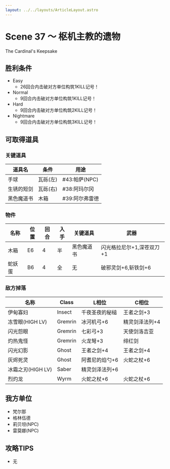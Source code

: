 ```yaml
---
layout: ../../layouts/ArticleLayout.astro
---
```

# Scene 37 ～ 枢机主教的遗物  

The Cardinal's Keepsake

## 胜利条件 

- Easy
  - 26回合内击破对方单位构筑1KILL记号！
- Normal
  - 9回合内击破对方单位构筑1KILL记号！
- Hard
  - 9回合内击破对方单位构筑2KILL记号！
- Nightmare
  - 9回合内击破对方单位构筑3KILL记号！

## 可取得道具 

### 关键道具

|道具名|条件|用途|
|---|---|---|
|手球|瓦砾(左)|#43:帕萨(NPC)|
|生锈的短剑|瓦砾(右)|#38:阿玛尔冈|
|黑色魔道书|木箱|#39:阿尔弗雷德|

### 物件

|名称|位置|回合|入手|关键道具|武器|
|---|---|---|---|---|---|
|木箱|E6|4|半|黑色魔道书|闪光格拉尼尔+1,深苍双刀+1|
|蛇妖蛋|B6|4|全|无|破邪灵剑+6,斩铁剑+6|

### 敌方掉落

|名称|Class|L相位|C相位|
|---|---|---|---|
|伊甸寡妇|Insect|千夜圣夜的秘槌|王者之剑+3|
|冻雪眼(HIGH LV)|Gremrin|冰河机弓+6|精灵剑泽法列+4|
|闪光怨眼|Gremrin|七彩弓+3|天使剑洛吉亚|
|灼热鬼怪|Gremrin|火龙弩+3|绯红剑|
|闪光幻影|Ghost|王者之剑+4|王者之剑+4|
|灰烬死灵|Ghost|阿耆尼的焰勺+6|火蛇之杖+6|
|冰霜之刃(HIGH LV)|Saber|精灵剑泽法列+6||
|烈灼龙|Wyrm|火蛇之杖+6|火蛇之杖+6|

## 我方单位 

- 梵尔那
- 格林伍德
- 莉贝坦(NPC)
- 雷莫娜(NPC)

## 攻略TIPS 

- 无